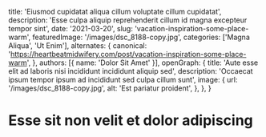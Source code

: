   title: 'Eiusmod cupidatat aliqua cillum voluptate cillum cupidatat',
  description: 'Esse culpa aliquip reprehenderit cillum id magna excepteur tempor sint',
  date: '2021-03-20',
  slug: 'vacation-inspiration-some-place-warm',
  featuredImage: '/images/dsc_8188-copy.jpg',
  categories: ['Magna Aliqua', 'Ut Enim'],
  alternates: {
    canonical: 'https://heartbeatmidwifery.com/post/vacation-inspiration-some-place-warm',
  },
  authors: [{ name: 'Dolor Sit Amet' }],
  openGraph: {
    title: 'Aute esse elit ad laboris nisi incididunt incididunt aliquip sed',
    description: 'Occaecat ipsum tempor ipsum ad incididunt sed culpa cillum sunt',
    image: {
      url: '/images/dsc_8188-copy.jpg',
      alt: 'Est pariatur proident',
    },
  },
}


# Esse sit non velit et dolor adipiscing

<Gallery>
  <GalleryItem
    src="/images/dsc_8188-copy.jpg"
    size="large"
  />
  <GalleryItem
    src="/images/dsc_8258-copy.jpg"
    size="large"
  />
  <GalleryItem
    src="/images/dsc_8279-copy.jpg"
    size="large"
  />
  <GalleryItem
    src="/images/dsc_8579-copy.jpg"
    size="large"
  />
  <GalleryItem
    src="/images/dsc_8585-copy.jpg"
    size="large"
  />
  <GalleryItem
    src="/images/dsc_8587-copy0.jpg"
    size="large"
  />
  <GalleryItem
    src="/images/dsc_8641-copy.jpg"
    size="large"
  />
  <GalleryItem
    src="/images/dsc_8766-copy0.jpg"
    size="large"
  />
  <GalleryItem
    src="/images/dsc_8953-copy.jpg"
    size="large"
  />
  <GalleryItem
    src="/images/dsc_9146-copy.jpg"
    size="large"
  />
  <GalleryItem
    src="/images/dsc_9149-copy.jpg"
    size="large"
  />
</Gallery>
